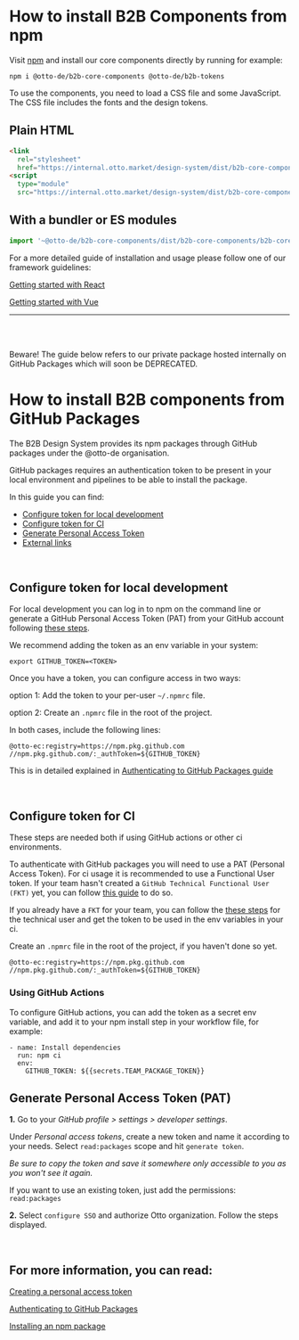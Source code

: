 
<Meta title="Getting Started/Package installation" />

# How to install B2B Components from npm

Visit [npm](https://www.npmjs.com/search?q=%40otto-de) and install our core components directly by running for example:

```
npm i @otto-de/b2b-core-components @otto-de/b2b-tokens
```

To use the components, you need to load a CSS file and some JavaScript. The CSS file includes the fonts and the design tokens.

## Plain HTML

```html
<link
  rel="stylesheet"
  href="https://internal.otto.market/design-system/dist/b2b-core-components/b2b-core-components.css" />
<script
  type="module"
  src="https://internal.otto.market/design-system/dist/b2b-core-components/b2b-core-components.esm.js"></script>
```

## With a bundler or ES modules

```js
import '~@otto-de/b2b-core-components/dist/b2b-core-components/b2b-core-components.css';
```

For a more detailed guide of installation and usage please follow one of our framework guidelines:

[Getting started with React](?path=/docs/getting-started-react--page)

[Getting started with Vue](?path=/docs/getting-started-vue--page)

---

<br />
<br />

<b2b-alert
  opened="true"
  type="warning"
  size="large"
  has-close-button="false"
  custom-icon="false">Beware! The guide below refers to our private package hosted internally on GitHub Packages which
will soon be DEPRECATED.
</b2b-alert>

# How to install B2B components from GitHub Packages

The B2B Design System provides its npm packages through GitHub packages under the @otto-de organisation.

GitHub packages requires an authentication token to be present in your local environment and pipelines
to be able to install the package.

In this guide you can find:

- [Configure token for local development](#configure-token-for-local-development)
- [Configure token for CI](#configure-token-for-local-development)
- [Generate Personal Access Token](#generate-personal-access-token-pat)
- [External links](#for-more-information-you-can-read)

<br />

## Configure token for local development

For local development you can log in to npm on the command line or generate a GitHub Personal Access Token (PAT)
from your GitHub account following [these steps](#generate-personal-access-token-pat).

We recommend adding the token as an env variable in your system:

```
export GITHUB_TOKEN=<TOKEN>
```

Once you have a token, you can configure access in two ways:

option 1: Add the token to your per-user `~/.npmrc` file.

option 2: Create an `.npmrc` file in the root of the project.

In both cases, include the following lines:

```
@otto-ec:registry=https://npm.pkg.github.com
//npm.pkg.github.com/:_authToken=${GITHUB_TOKEN}
```

This is in detailed explained in [Authenticating to GitHub Packages guide](https://docs.github.com/en/packages/working-with-a-github-packages-registry/working-with-the-npm-registry#authenticating-to-github-packages)

<br />

## Configure token for CI

These steps are needed both if using GitHub actions or other ci environments.

To authenticate with GitHub packages you will need to use a PAT (Personal Access Token). For ci usage it is
recommended to use a Functional User token. If your team hasn't created a `GitHub Technical Functional User (FKT)`
yet, you can follow [this guide](https://confluence.otto.de/x/P4aTFg) to do so.

If you already have a `FKT` for your team, you can follow the [these steps](#generate-personal-access-token-pat) for
the technical user and get the token to be used in the env variables in your ci.

Create an `.npmrc` file in the root of the project, if you haven't done so yet.

```
@otto-ec:registry=https://npm.pkg.github.com
//npm.pkg.github.com/:_authToken=${GITHUB_TOKEN}
```

### Using GitHub Actions

To configure GitHub actions, you can add the token as a secret env variable, and add it to your npm install step in
your workflow file, for example:

```
- name: Install dependencies
  run: npm ci
  env:
    GITHUB_TOKEN: ${{secrets.TEAM_PACKAGE_TOKEN}}
```

## Generate Personal Access Token (PAT)

**1.** Go to your _GitHub profile > settings > developer settings_.

Under _Personal access tokens_, create a new token and name it according to your needs. Select `read:packages`
scope and hit `generate token`.

_Be sure to copy the token and save it somewhere only accessible to you as you won't see it again._

If you want to use an existing token, just add the permissions: `read:packages`

**2.** Select `configure SSO` and authorize Otto organization. Follow the steps displayed.

<br />

## For more information, you can read:

[Creating a personal access token](https://docs.github.com/en/authentication/keeping-your-account-and-data-secure/creating-a-personal-access-token)

[Authenticating to GitHub Packages](https://docs.github.com/en/packages/working-with-a-github-packages-registry/working-with-the-npm-registry#authenticating-to-github-packages)

[Installing an npm package](https://docs.github.com/en/packages/working-with-a-github-packages-registry/working-with-the-npm-registry#installing-a-package)
